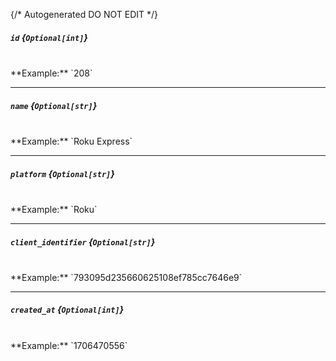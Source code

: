 {/* Autogenerated DO NOT EDIT  */}
##### `id` *{`Optional[int]`}*
<br/>
**Example:** `208`

---
##### `name` *{`Optional[str]`}*
<br/>
**Example:** `Roku Express`

---
##### `platform` *{`Optional[str]`}*
<br/>
**Example:** `Roku`

---
##### `client_identifier` *{`Optional[str]`}*
<br/>
**Example:** `793095d235660625108ef785cc7646e9`

---
##### `created_at` *{`Optional[int]`}*
<br/>
**Example:** `1706470556`


